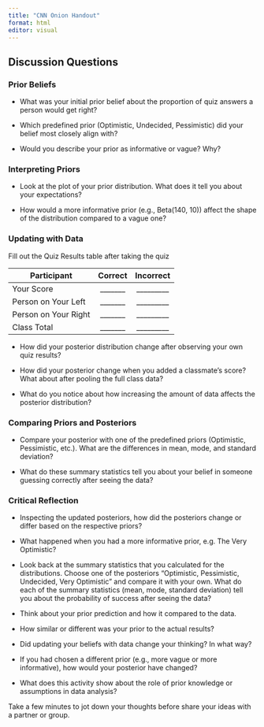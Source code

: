 ```yaml
---
title: "CNN Onion Handout"
format: html
editor: visual
---
```


## Discussion Questions

### Prior Beliefs

-   What was your initial prior belief about the proportion of quiz answers a person would get right?

\vspace{3\baselineskip}

-   Which predefined prior (Optimistic, Undecided, Pessimistic) did your belief most closely align with?

\vspace{3\baselineskip}

-   Would you describe your prior as informative or vague? Why?

\vspace{3\baselineskip}

### Interpreting Priors

-   Look at the plot of your prior distribution. What does it tell you about your expectations?

\vspace{3\baselineskip}

-   How would a more informative prior (e.g., Beta(140, 10)) affect the shape of the distribution compared to a vague one?

\vspace{3\baselineskip}

### Updating with Data

Fill out the Quiz Results table after taking the quiz

| Participant          |    Correct     |     Incorrect      |
|----------------------|:--------------:|:------------------:|
| Your Score           | \_\_\_\_\_\_\_ | \_\_\_\_\_\_\_\_\_ |
| Person on Your Left  | \_\_\_\_\_\_\_ | \_\_\_\_\_\_\_\_\_ |
| Person on Your Right | \_\_\_\_\_\_\_ | \_\_\_\_\_\_\_\_\_ |
| Class Total          | \_\_\_\_\_\_\_ | \_\_\_\_\_\_\_\_\_ |

-   How did your posterior distribution change after observing your own quiz results?

\vspace{3\baselineskip}

-   How did your posterior change when you added a classmate's score? What about after pooling the full class data?

\vspace{3\baselineskip}

-   What do you notice about how increasing the amount of data affects the posterior distribution?

\vspace{3\baselineskip}

### Comparing Priors and Posteriors

-   Compare your posterior with one of the predefined priors (Optimistic, Pessimistic, etc.). What are the differences in mean, mode, and standard deviation?

\vspace{3\baselineskip}

-   What do these summary statistics tell you about your belief in someone guessing correctly after seeing the data?

\vspace{3\baselineskip}

### Critical Reflection

-   Inspecting the updated posteriors, how did the posteriors change or differ based on the respective priors?

\vspace{3\baselineskip}

-   What happened when you had a more informative prior, e.g. The Very Optimistic?

\vspace{3\baselineskip}

-   Look back at the summary statistics that you calculated for the distributions. Choose one of the posteriors “Optimistic, Pessimistic, Undecided, Very Optimistic” and compare it with your own. What do each of the summary statistics (mean, mode, standard deviation) tell you about the probability of success after seeing the data?

\vspace{3\baselineskip}

-   Think about your prior prediction and how it compared to the data.

\vspace{3\baselineskip}

-   How similar or different was your prior to the actual results?

\vspace{3\baselineskip}

-   Did updating your beliefs with data change your thinking? In what way?

\vspace{3\baselineskip}

-   If you had chosen a different prior (e.g., more vague or more informative), how would your posterior have changed?

\vspace{3\baselineskip}

-   What does this activity show about the role of prior knowledge or assumptions in data analysis?

\vspace{3\baselineskip}

Take a few minutes to jot down your thoughts before share your ideas with a partner or group.
